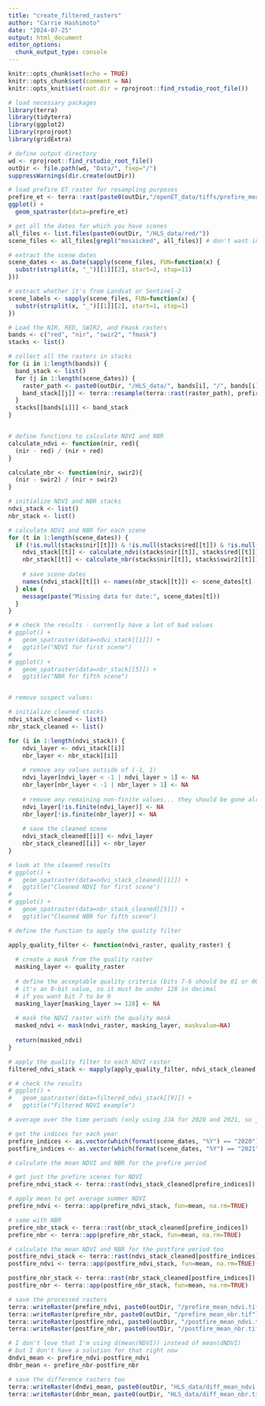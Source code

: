 ```yaml
---
title: "create_filtered_rasters"
author: "Carrie Hashimoto"
date: "2024-07-25"
output: html_document
editor_options: 
  chunk_output_type: console
---
```


```r
knitr::opts_chunk$set(echo = TRUE)
knitr::opts_chunk$set(comment = NA)
knitr::opts_knit$set(root.dir = rprojroot::find_rstudio_root_file())
```


```r
# load necessary packages
library(terra)
library(tidyterra)
library(ggplot2)
library(rprojroot)
library(gridExtra)

# define output directory
wd <- rprojroot::find_rstudio_root_file()
outDir <- file.path(wd, "Data/", fsep="/")
suppressWarnings(dir.create(outDir)) 

# load prefire ET raster for resampling purposes
prefire_et <- terra::rast(paste0(outDir,"/openET_data/tiffs/prefire_mean_ET.tif"))
ggplot() +
  geom_spatraster(data=prefire_et)

# get all the dates for which you have scenes
all_files <- list.files(paste0(outDir, "/HLS_data/red/"))
scene_files <- all_files[grepl("mosaicked", all_files)] # don't want individual pieces

# extract the scene dates
scene_dates <- as.Date(sapply(scene_files, FUN=function(x) {
  substr(strsplit(x, "_")[[1]][2], start=2, stop=11)
}))

# extract whether it's from Landsat or Sentinel-2
scene_labels <- sapply(scene_files, FUN=function(x) {
  substr(strsplit(x, "_")[[1]][2], start=1, stop=1)
})

# Load the NIR, RED, SWIR2, and Fmask rasters
bands <- c("red", "nir", "swir2", "fmask")
stacks <- list()

# collect all the rasters in stacks
for (i in 1:length(bands)) {
  band_stack <- list()
  for (j in 1:length(scene_dates)) {
    raster_path <- paste0(outDir, "/HLS_data/", bands[i], "/", bands[i], "_", scene_labels[j], scene_dates[j], "_mosaicked.tiff")
    band_stack[[j]] <- terra::resample(terra::rast(raster_path), prefire_et)
  }
  stacks[[bands[i]]] <- band_stack
}


# define functions to calculate NDVI and NBR
calculate_ndvi <- function(nir, red){
  (nir - red) / (nir + red)
}

calculate_nbr <- function(nir, swir2){
  (nir - swir2) / (nir + swir2)
}

# initialize NDVI and NBR stacks
ndvi_stack <- list()
nbr_stack <- list()

# calculate NDVI and NBR for each scene
for (t in 1:length(scene_dates)) {
  if (!is.null(stacks$nir[[t]]) & !is.null(stacks$red[[t]]) & !is.null(stacks$swir2[[t]])) {
    ndvi_stack[[t]] <- calculate_ndvi(stacks$nir[[t]], stacks$red[[t]])
    nbr_stack[[t]] <- calculate_nbr(stacks$nir[[t]], stacks$swir2[[t]])
    
    # save scene dates
    names(ndvi_stack[[t]]) <- names(nbr_stack[[t]]) <- scene_dates[t]
  } else {
    message(paste("Missing data for date:", scene_dates[t]))
  }
}

# # check the results - currently have a lot of bad values
# ggplot() +
#   geom_spatraster(data=ndvi_stack[[1]]) +
#   ggtitle("NDVI for first scene")
# 
# ggplot() +
#   geom_spatraster(data=nbr_stack[[5]]) +
#   ggtitle("NBR for fifth scene")


# remove suspect values:

# initialize cleaned stacks
ndvi_stack_cleaned <- list()
nbr_stack_cleaned <- list()

for (i in 1:length(ndvi_stack)) {
    ndvi_layer <- ndvi_stack[[i]]
    nbr_layer <- nbr_stack[[i]]
  
    # remove any values outside of (-1, 1)
    ndvi_layer[ndvi_layer < -1 | ndvi_layer > 1] <- NA
    nbr_layer[nbr_layer < -1 | nbr_layer > 1] <- NA
    
    # remove any remaining non-finite values... they should be gone already
    ndvi_layer[!is.finite(ndvi_layer)] <- NA
    nbr_layer[!is.finite(nbr_layer)] <- NA
    
    # save the cleaned scene
    ndvi_stack_cleaned[[i]] <- ndvi_layer
    nbr_stack_cleaned[[i]] <- nbr_layer
}

# look at the cleaned results
# ggplot() +
#   geom_spatraster(data=ndvi_stack_cleaned[[1]]) +
#   ggtitle("Cleaned NDVI for first scene")
# 
# ggplot() +
#   geom_spatraster(data=nbr_stack_cleaned[[5]]) +
#   ggtitle("Cleaned NBR for fifth scene")

# define the function to apply the quality filter

apply_quality_filter <- function(ndvi_raster, quality_raster) {
  
  # create a mask from the quality raster
  masking_layer <- quality_raster
  
  # define the acceptable quality criteria (bits 7-6 should be 01 or 00)
  # it's an 8-bit value, so it must be under 128 in decimal
  # if you want bit 7 to be 0
  masking_layer[masking_layer >= 128] <- NA
  
  # mask the NDVI raster with the quality mask
  masked_ndvi <- mask(ndvi_raster, masking_layer, maskvalue=NA)
  
  return(masked_ndvi)
}

# apply the quality filter to each NDVI raster
filtered_ndvi_stack <- mapply(apply_quality_filter, ndvi_stack_cleaned, stacks[[4]], SIMPLIFY=FALSE)

# # check the results
# ggplot() +
#   geom_spatraster(data=filtered_ndvi_stack[[9]]) +
#   ggtitle("Filtered NDVI example")

# average over the time periods (only using JJA for 2020 and 2021, so just split by year)

# get the indices for each year
prefire_indices <- as.vector(which(format(scene_dates, "%Y") == "2020"))
postfire_indices <- as.vector(which(format(scene_dates, "%Y") == "2021"))

# calculate the mean NDVI and NBR for the prefire period

# get just the prefire scenes for NDVI
prefire_ndvi_stack <- terra::rast(ndvi_stack_cleaned[prefire_indices])

# apply mean to get average summer NDVI
prefire_ndvi <- terra::app(prefire_ndvi_stack, fun=mean, na.rm=TRUE)

# same with NBR
prefire_nbr_stack <- terra::rast(nbr_stack_cleaned[prefire_indices])
prefire_nbr <- terra::app(prefire_nbr_stack, fun=mean, na.rm=TRUE)

# calculate the mean NDVI and NBR for the postfire period too
postfire_ndvi_stack <- terra::rast(ndvi_stack_cleaned[postfire_indices])
postfire_ndvi <- terra::app(postfire_ndvi_stack, fun=mean, na.rm=TRUE)

postfire_nbr_stack <- terra::rast(nbr_stack_cleaned[postfire_indices])
postfire_nbr <- terra::app(postfire_nbr_stack, fun=mean, na.rm=TRUE)

# save the processed rasters
terra::writeRaster(prefire_ndvi, paste0(outDir, "/prefire_mean_ndvi.tif"), overwrite=TRUE)
terra::writeRaster(prefire_nbr, paste0(outDir, "/prefire_mean_nbr.tif"), overwrite=TRUE)
terra::writeRaster(postfire_ndvi, paste0(outDir, "/postfire_mean_ndvi.tif"), overwrite=TRUE)
terra::writeRaster(postfire_nbr, paste0(outDir, "/postfire_mean_nbr.tif"), overwrite=TRUE)

# I don't love that I'm using d(mean(NDVI)) instead of mean(dNDVI)
# but I don't have a solution for that right now
dndvi_mean <- prefire_ndvi-postfire_ndvi
dnbr_mean <- prefire_nbr-postfire_nbr

# save the difference rasters too
terra::writeRaster(dndvi_mean, paste0(outDir, "HLS_data/diff_mean_ndvi.tif"), overwrite=TRUE)
terra::writeRaster(dnbr_mean, paste0(outDir, "HLS_data/diff_mean_nbr.tif"), overwrite=TRUE)
```


